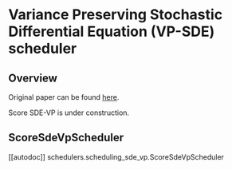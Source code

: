 <!--Copyright 2023 The HuggingFace Team. All rights reserved.

Licensed under the Apache License, Version 2.0 (the "License"); you may not use this file except in compliance with
the License. You may obtain a copy of the License at

http://www.apache.org/licenses/LICENSE-2.0

Unless required by applicable law or agreed to in writing, software distributed under the License is distributed on
an "AS IS" BASIS, WITHOUT WARRANTIES OR CONDITIONS OF ANY KIND, either express or implied. See the License for the
specific language governing permissions and limitations under the License.
-->

# Variance Preserving Stochastic Differential Equation (VP-SDE) scheduler

## Overview

Original paper can be found [here](https://arxiv.org/abs/2011.13456).

<Tip warning={true}>

Score SDE-VP is under construction.

</Tip>

## ScoreSdeVpScheduler
[[autodoc]] schedulers.scheduling_sde_vp.ScoreSdeVpScheduler
